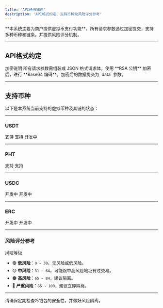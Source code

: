 ```yaml
---
title: 'API通用描述'
description: 'API格式约定、支持币种及风险评分参考'
---
```


<Callout type="info" className="rounded-lg border-l-4 border-blue-500 bg-blue-50 p-4">
**本系统主要为商户提供虚拟币支付功能**。所有请求参数通过加密提交，支持多种币种和链条，并提供风险评分机制。
</Callout>

---

## API格式约定

<Badge type="info" className="bg-blue-500 text-white px-2 py-1 rounded">
加密说明
</Badge>  
所有请求参数需组装成 JSON 格式请求体，使用 **RSA 公钥** 加密后，进行 **Base64 编码**。加密后的数据提交为 `data` 参数。

---

## 支持币种

以下是本系统当前支持的虚拟币种及其链的状态：

---

### USDT

<CardList>
  <Card icon="check-circle" title="TRC20">
    <Badge type="success">支持</Badge>  
  </Card>
  <Card icon="check-circle" title="ERC20">
    <Badge type="success">支持</Badge>  
  </Card>
  <Card icon="hourglass" title="BEP20">
    <Badge type="warning">开发中</Badge>  
  </Card>
</CardList>

---

### PHT

<CardList>
  <Card icon="check-circle" title="TRC20">
    <Badge type="success">支持</Badge>  
  </Card>
  <Card icon="check-circle" title="ERC20">
    <Badge type="success">支持</Badge>  
  </Card>
</CardList>

---

### USDC

<CardList>
  <Card icon="hourglass" title="ERC20">
    <Badge type="warning">开发中</Badge>  
  </Card>
  <Card icon="hourglass" title="BEP20">
    <Badge type="warning">开发中</Badge>  
  </Card>
</CardList>

---

### ERC

<CardList>
  <Card icon="hourglass" title="ERC20">
    <Badge type="warning">开发中</Badge>  
  </Card>
  <Card icon="hourglass" title="BEP20">
    <Badge type="warning">开发中</Badge>  
  </Card>
</CardList>

---

### 风险评分参考

<Badge type="warning" className="bg-yellow-500 text-white px-2 py-1 rounded">风险等级</Badge>

- 🟢 **低风险**：`0 ~ 30`，无风险或低风险。  
- 🟡 **中风险**：`31 ~ 64`，可能跟中高风险地址有过交易。  
- 🟠 **高风险**：`65 ~ 84`，建议隔离。  
- 🔴 **严重风险**：`85 ~ 100`，建议立即隔离。

---

<Callout type="warning" className="rounded-lg border-l-4 border-red-500 bg-red-50 p-4">
请确保定期检查冷钱包的安全性，并做好风险隔离。
</Callout>